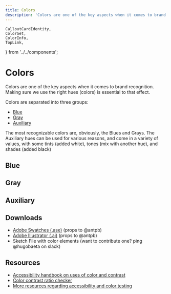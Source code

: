```yaml
---
title: Colors
description: 'Colors are one of the key aspects when it comes to brand recognition. Making sure we use the right hues (colors) is essential to that effect.'
---
```


	CalloutCardIdentity,
	ColorSet,
	ColorInfo,
	TopLink,
} from '../../components';


# Colors

Colors are one of the key aspects when it comes to brand recognition. Making sure we use the right hues (colors) is essential to that effect.

Colors are separated into three groups:

-   [Blue](#blue)
-   [Gray](#gray)
-   [Auxiliary](#auxiliary)

The most recognizable colors are, obviously, the Blues and Grays. The Auxiliary hues can be used for various reasons, and come in a variety of values, with some tints (added white), tones (mix with another hue), and shades (added black)

<CalloutCardIdentity />

## Blue

<ColorSet set="blue" />

## Gray

<ColorSet set="gray" />

## Auxiliary

<ColorSet set="accent" />

<ColorInfo />

<TopLink />

## Downloads

-   [Adobe Swatches (.ase)](https://cldup.com/41wt38Q-cI.ase) (props to @antpb)
-   [Adobe Illustrator (.ai)](https://cldup.com/DG7vCr8ERF.ai) (props to @antpb)
-   Sketch File with color elements (want to contribute one? ping @hugobaeta on slack)

## Resources

-   [Accessibility handbook on uses of color and contrast](https://make.wordpress.org/accessibility/handbook/design/use-of-color/)
-   [Color contrast ratio checker](https://webaim.org/resources/contrastchecker/)
-   [More resources regarding accessibility and color testing](https://webaim.org/resources/contrastchecker/)
